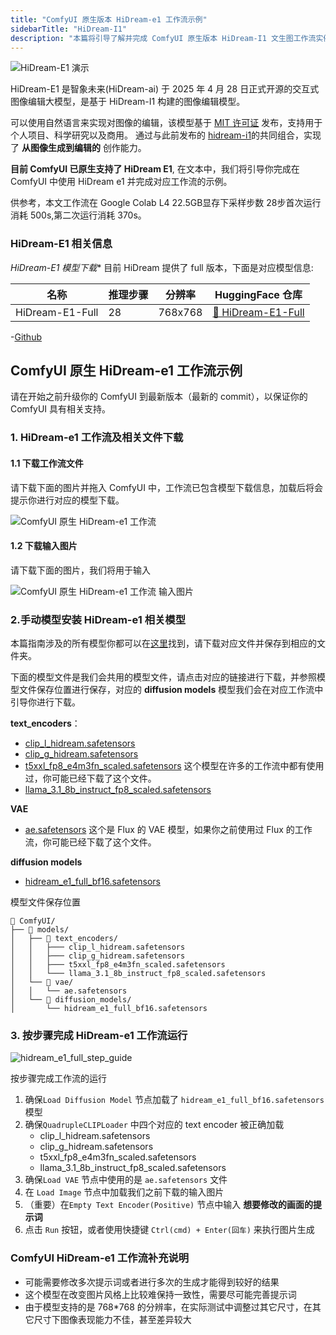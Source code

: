 ```yaml
---
title: "ComfyUI 原生版本 HiDream-e1 工作流示例"
sidebarTitle: "HiDream-I1"
description: "本篇将引导了解并完成 ComfyUI 原生版本 HiDream-I1 文生图工作流实例"
---
```


![HiDream-E1 演示](https://raw.githubusercontent.com/HiDream-ai/HiDream-E1/refs/heads/main/assets/demo.jpg)

HiDream-E1 是智象未来(HiDream-ai) 于 2025 年 4 月 28 日正式开源的交互式图像编辑大模型，是基于 HiDream-I1 构建的图像编辑模型。

可以使用自然语言来实现对图像的编辑，该模型基于 [MIT 许可证](https://github.com/HiDream-ai/HiDream-E1?tab=MIT-1-ov-file) 发布，支持用于个人项目、科学研究以及商用。
通过与此前发布的 [hidream-i1](/zh-CN/tutorials/advanced/hidream)的共同组合，实现了 **从图像生成到编辑的** 创作能力。

**目前 ComfyUI 已原生支持了 HiDream E1**, 在文本中，我们将引导你完成在 ComfyUI 中使用 HiDream e1 并完成对应工作流的示例。

<Note>
供参考，本文工作流在 Google Colab L4 22.5GB显存下采样步数 28步首次运行消耗 500s,第二次运行消耗 370s。
</Note>

### HiDream-E1 相关信息

*HiDream-E1 模型下载**
目前 HiDream 提供了 full 版本，下面是对应模型信息:

| 名称             | 推理步骤 | 分辨率     | HuggingFace 仓库                                                        |
|-----------------|---------|-----------|------------------------------------------------------------------------|
| HiDream-E1-Full | 28      | 768x768   | [🤗 HiDream-E1-Full](https://huggingface.co/HiDream-ai/HiDream-E1-Full) |


-[Github](https://github.com/HiDream-ai/HiDream-E1)

## ComfyUI 原生 HiDream-e1 工作流示例

<Tip>
请在开始之前升级你的 ComfyUI 到最新版本（最新的 commit），以保证你的 ComfyUI 具有相关支持。
</Tip>

### 1. HiDream-e1 工作流及相关文件下载

#### 1.1 下载工作流文件

请下载下面的图片并拖入 ComfyUI 中，工作流已包含模型下载信息，加载后将会提示你进行对应的模型下载。

![ComfyUI 原生 HiDream-e1 工作流](https://raw.githubusercontent.com/Comfy-Org/example_workflows/main/hidream_e1/hidream_e1_full.png)

#### 1.2 下载输入图片

请下载下面的图片，我们将用于输入

![ComfyUI 原生 HiDream-e1 工作流 输入图片](https://raw.githubusercontent.com/Comfy-Org/example_workflows/main/hidream_e1/input.webp)

###  2.手动模型安装 HiDream-e1 相关模型

本篇指南涉及的所有模型你都可以在[这里](https://huggingface.co/Comfy-Org/HiDream-I1_ComfyUI/tree/main/split_files)找到，请下载对应文件并保存到相应的文件夹。

下面的模型文件是我们会共用的模型文件，请点击对应的链接进行下载，并参照模型文件保存位置进行保存，对应的 **diffusion models** 模型我们会在对应工作流中引导你进行下载。

**text_encoders**：

- [clip_l_hidream.safetensors](https://huggingface.co/Comfy-Org/HiDream-I1_ComfyUI/blob/main/split_files/text_encoders/clip_l_hidream.safetensors)
- [clip_g_hidream.safetensors](https://huggingface.co/Comfy-Org/HiDream-I1_ComfyUI/blob/main/split_files/text_encoders/clip_g_hidream.safetensors)
- [t5xxl_fp8_e4m3fn_scaled.safetensors](https://huggingface.co/Comfy-Org/HiDream-I1_ComfyUI/blob/main/split_files/text_encoders/t5xxl_fp8_e4m3fn_scaled.safetensors) 这个模型在许多的工作流中都有使用过，你可能已经下载了这个文件。
- [llama_3.1_8b_instruct_fp8_scaled.safetensors](https://huggingface.co/Comfy-Org/HiDream-I1_ComfyUI/blob/main/split_files/text_encoders/llama_3.1_8b_instruct_fp8_scaled.safetensors)

**VAE**
-  [ae.safetensors](https://huggingface.co/Comfy-Org/HiDream-I1_ComfyUI/blob/main/split_files/vae/ae.safetensors) 这个是 Flux 的 VAE 模型，如果你之前使用过 Flux 的工作流，你可能已经下载了这个文件。

**diffusion models**
- [hidream_e1_full_bf16.safetensors](https://huggingface.co/Comfy-Org/HiDream-I1_ComfyUI/resolve/main/split_files/diffusion_models/hidream_e1_full_bf16.safetensors)

模型文件保存位置
```
📂 ComfyUI/
├── 📂 models/
│   ├── 📂 text_encoders/
│   │   ├─── clip_l_hidream.safetensors
│   │   ├─── clip_g_hidream.safetensors
│   │   ├─── t5xxl_fp8_e4m3fn_scaled.safetensors
│   │   └─── llama_3.1_8b_instruct_fp8_scaled.safetensors
│   └── 📂 vae/
│   │   └── ae.safetensors
│   └── 📂 diffusion_models/
│       └── hidream_e1_full_bf16.safetensors   
```

### 3. 按步骤完成 HiDream-e1 工作流运行

![hidream_e1_full_step_guide](/images/tutorial/advanced/hidream/hidream_e1_full_step_guide.jpg)

按步骤完成工作流的运行
1. 确保`Load Diffusion Model` 节点加载了 `hidream_e1_full_bf16.safetensors` 模型
2. 确保`QuadrupleCLIPLoader` 中四个对应的 text encoder 被正确加载
    - clip_l_hidream.safetensors
    - clip_g_hidream.safetensors
    - t5xxl_fp8_e4m3fn_scaled.safetensors
    - llama_3.1_8b_instruct_fp8_scaled.safetensors
3. 确保`Load VAE` 节点中使用的是 `ae.safetensors` 文件
4. 在 `Load Image` 节点中加载我们之前下载的输入图片
5. （重要）在`Empty Text Encoder(Positive)` 节点中输入 **想要修改的画面的提示词**
6. 点击 `Run` 按钮，或者使用快捷键 `Ctrl(cmd) + Enter(回车)` 来执行图片生成


### ComfyUI HiDream-e1 工作流补充说明

- 可能需要修改多次提示词或者进行多次的生成才能得到较好的结果
- 这个模型在改变图片风格上比较难保持一致性，需要尽可能完善提示词
- 由于模型支持的是 768*768 的分辨率，在实际测试中调整过其它尺寸，在其它尺寸下图像表现能力不佳，甚至差异较大
